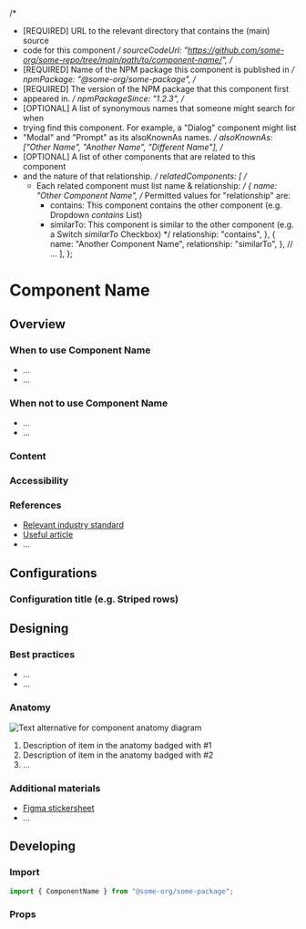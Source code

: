 <!-- Tool-specific (e.g. Storybook) imports & exports go here -->

<!-- Metadata about the component -->

  /*
   *  [REQUIRED] URL to the relevant directory that contains the (main) source
   *  code for this component
   */
  sourceCodeUrl:
    "https://github.com/some-org/some-repo/tree/main/path/to/component-name/",
  /*
   *  [REQUIRED] Name of the NPM package this component is published in
   */
  npmPackage: "@some-org/some-package",
  /*
   * [REQUIRED] The version of the NPM package that this component first
   * appeared in.
   */
  npmPackageSince: "1.2.3",
  /*
   * [OPTIONAL] A list of synonymous names that someone might search for when
   * trying find this component. For example, a "Dialog" component might list
   * "Modal" and "Prompt" as its alsoKnownAs names.
   */
  alsoKnownAs: ["Other Name", "Another Name", "Different Name"],
  /*
   * [OPTIONAL] A list of other components that are related to this component
   * and the nature of that relationship.
   */
  relatedComponents: [
    /*
     * Each related component must list name & relationship:
     */
    {
      name: "Other Component Name",
      /*
        Permitted values for "relationship" are:
        - contains:  This component contains the other component (e.g. Dropdown
                     _contains_ List)
        - similarTo: This component is similar to the other component (e.g. a
                     Switch _similarTo_ Checkbox)
      */
      relationship: "contains",
    },
    {
      name: "Another Component Name",
      relationship: "similarTo",
    },
    // ...
  ],
};

# Component Name

<!--
  Live component demo here of the default/most common usage.

  For live demos in Storybook use:

  <Canvas>
    <Story id="..." />
  </Canvas>
-->

<!--
  Introductory text that briefly explains the purpose of the component and
  anything else of note.
-->

## Overview

### When to use Component Name

<!-- Bulleted list of scenarios in which this component can be used  -->

- ...
- ...

### When not to use Component Name

<!--
  Bulleted list of scenarios where this component is not appropriate. Where
  possible, include a link to an alternative component that should be used in
  it's place
-->

- ...
- ...

### Content

<!--
  OPTIONAL: Remove this section if it is not applicable.

  Add any component-specific content guidance here, use visual examples where
  appropriate.

  For example, a Button component might include guidance on recommended terms to
  use for the label text, recommended maximum character counts, etc.
-->

### Accessibility

<!--
  OPTIONAL: Remove this section if it is not applicable.

  Describe any considerations the users may need to take into account when using
  the component. For example:

  - Accessibility decisions that deviate from industry standard. (e.g., we've
    introduced an arrow key navigation, where usually is only tab).
  - Accessibility requirements that drive design (e.g., how multi-column forms
    should wrap).
  - Best practices regarding accessible content (e.g., error message
    announcements must not rely on descriptions that require the user to
    visually or audibly perceive content).
  - Best practices regarding implementation (e.g., to make sure this component
    is accessible be sure to provide a relevant alt text).
-->

### References

<!--
  OPTIONAL: Remove this section if it is not applicable.

  If there are industry standards for this component, list them in this
  section. Include links out to useful articles.
-->

- [Relevant industry standard](https://example-standard.org/)
- [Useful article](https://some-site.com/article/bla)
- ...

## Configurations

<!--
  A visual list of possible configurations of the component.

  The purpose is to convey the main features and/or usage options of the
  component (e.g. the Data Grid's striped rows might be a "configuration" to
  showcase here). The configurations listed here should aim to be comprehensive,
  but not necessarily exhaustive (some complex components may have vast numbers
  of possible permutations, so listing out each one would be impossible and
  overwhelming to readers).

  Each confguration should have its own section following the structure outlined
  below:
-->

### Configuration title (e.g. Striped rows)

<!--
  A brief description of what this configuration provides to users and when it
  should be used.
-->

<!--
  A live example of the component configuration, with access to the correspoding
  source code.

  In Storybook this is done using something like:

  <Canvas>
    <Story id="..." />
  </Canvas>
-->

## Designing

### Best practices

<!--
  Add a bulleted list of best practices and princples that are relevant to this
  component. Where other pages on the site explain those principles in more
  detail, consider linking to them rather than repeating the explanation here.
-->

- ...
- ...

### Anatomy

<!--
  OPTIONAL: Remove this section if it is not applicable.

  A visual anatomy diagram that shows the key parts or nested components that
  this component is made up of. They should be annotated with numbered badges in
  the diagram and a numbered list below the image should provide the names or
  explanations for each part.
-->

![Text alternative for component anatomy diagram](./path/to/anatomy.jpg)

1. Description of item in the anatomy badged with #1
2. Description of item in the anatomy badged with #2
3. ...

### Additional materials

<!--
  OPTIONAL: Remove this section if it is not applicable.

  Add a bulleted list of links to additional, component-specific materials.

  Note that only publicly accessible pages can be linked to.
-->

- [Figma stickersheet](https://figma.com/path/to/stickersheet)
- ...

## Developing

### Import

<!--
  Show the typical import statement used to include this component in your
  code.
-->

```js
import { ComponentName } from "@some-org/some-package";
```

### Props

<!--
  Insert an auto-generated table of the props for this component and their
  respective descriptions, data types, etc. here.

  In Storybook this is done like so:

  <ArgsTable of={ComponentName} />
-->
